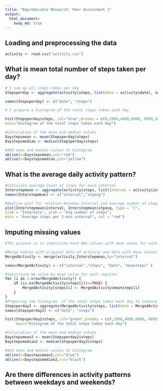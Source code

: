 ```yaml
---
title: "Reproducible Research: Peer Assessment 1"
output: 
  html_document:
    keep_md: true
---
```



## Loading and preprocessing the data

```r
activity <- read.csv("activity.csv")
```

## What is mean total number of steps taken per day?
```r
# I sum up all steps taken per day
Stepsperday <- aggregate(activity$steps, list(date = activity$date), sum, na.rm=T)

names(Stepsperday) <- c("date", "steps")

# I prepare a histogram of the total steps taken each day 

hist(Stepsperday$steps, col="blue",breaks = c(0,2000,4000,6000, 8000,10000,12000,14000,16000,18000,20000,22000,24000,26000),xlab="Numer of steps per day", 
main="Histogram of the total steps taken each day")

#Calculation of the mean and median values
Daystepsmean <- mean(Stepsperday$steps)
Daystepsmedian <- median(Stepsperday$steps)

#Add mean and median values to histogram
abline(v=Daystepsmean,col="red")
abline(v=Daystepsmedian,col="yellow")
```
## What is the average daily activity pattern?
```r
#Calculate average count of steps for each interval
Interstepmean <- aggregate(activity$steps, list(Interval = activity$interval), mean, na.rm=T)
names(Interstepmean) <- c("interval","stpavg")

#Realise plot for relation between Interval and average number of steps 
plot(Interstepmean$interval, Interstepmean$stpavg, type = "l",
xlab = "Intervals", ylab = "Avg number of steps", 
main = "Average steps per 5-min interval", col = "red")
```

## Imputing missing values
```r
#The purpose is to substitute each NAs values with mean value for each interval

#Merge tables with original data of activity and data with mean values
MergedActivity <- merge(activity,Interstepmean,by="interval")

names(MergedActivity) <- c("interval","steps", "date", "meansteps" )

#Substitute NA value by mean value for each register
for (i in 1:nrow(MergedActivity)) {
    if (is.na(MergedActivity$steps[i])==TRUE) {
        MergedActivity$steps[i] <- MergedActivity$meansteps[i]
    }
}
#Preparing new histogram  of the total steps taken each day to compare with the first one
Stepsperday2 <- aggregate(MergedActivity$steps, list(date = MergedActivity$date), sum)
names(Stepsperday2) <- c("date", "steps")

hist(Stepsperday2$steps, col="green",breaks = c(0,2000,4000,6000, 8000,10000,12000,14000,16000,18000,20000,22000,24000,26000),xlab="Numer of steps per day", 
     main="Histogram of the total steps taken each day")

#Calculation of the mean and median values
Daystepsmean2 <- mean(Stepsperday2$steps)
Daystepsmedian2 <- median(Stepsperday2$steps)

#Add mean and median values to histogram
abline(v=Daystepsmean2,col="blue")
abline(v=Daystepsmedian2,col="black")
```


## Are there differences in activity patterns between weekdays and weekends?
